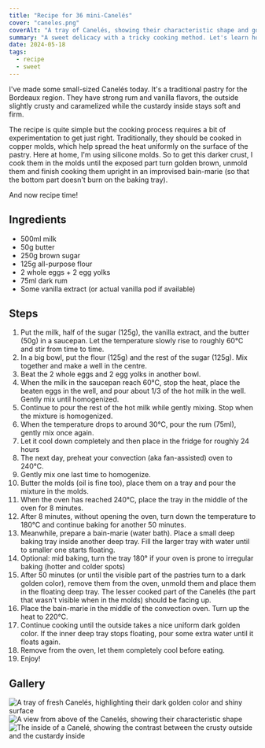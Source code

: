```yaml
---
title: "Recipe for 36 mini-Canelés"
cover: "caneles.png"
coverAlt: "A tray of Canelés, showing their characteristic shape and golden color"
summary: "A sweet delicacy with a tricky cooking method. Let's learn how to make them!"
date: 2024-05-18
tags:
  - recipe
  - sweet
---
```


I've made some small-sized Canelés today. It's a traditional pastry for the Bordeaux region. They have strong rum and vanilla flavors, the outside slightly crusty and caramelized while the custardy inside stays soft and firm.

The recipe is quite simple but the cooking process requires a bit of experimentation to get just right. Traditionally, they should be cooked in copper molds, which help spread the heat uniformly on the surface of the pastry. Here at home, I'm using silicone molds. So to get this darker crust, I cook them in the molds until the exposed part turn golden brown, unmold them and finish cooking them upright in an improvised bain-marie (so that the bottom part doesn't burn on the baking tray).

And now recipe time!

## Ingredients

- 500ml milk
- 50g butter
- 250g brown sugar
- 125g all-purpose flour
- 2 whole eggs + 2 egg yolks
- 75ml dark rum
- Some vanilla extract (or actual vanilla pod if available)

## Steps

1. Put the milk, half of the sugar (125g), the vanilla extract, and the butter (50g) in a saucepan. Let the temperature slowly rise to roughly 60°C and stir from time to time.
2. In a big bowl, put the flour (125g) and the rest of the sugar (125g). Mix together and make a well in the centre.
3. Beat the 2 whole eggs and 2 egg yolks in another bowl.
4. When the milk in the saucepan reach 60°C, stop the heat, place the beaten eggs in the well, and pour about 1/3 of the hot milk in the well. Gently mix until homogenized.
5. Continue to pour the rest of the hot milk while gently mixing. Stop when the mixture is homogenized.
6. When the temperature drops to around 30°C, pour the rum (75ml), gently mix once again.
7. Let it cool down completely and then place in the fridge for roughly 24 hours
8. The next day, preheat your convection (aka fan-assisted) oven to 240°C.
9. Gently mix one last time to homogenize.
10. Butter the molds (oil is fine too), place them on a tray and pour the mixture in the molds.
11. When the oven has reached 240°C, place the tray in the middle of the oven for 8 minutes.
12. After 8 minutes, without opening the oven, turn down the temperature to 180°C and continue baking for another 50 minutes.
13. Meanwhile, prepare a bain-marie (water bath). Place a small deep baking tray inside another deep tray. Fill the larger tray with water until to smaller one starts floating.
14. Optional: mid baking, turn the tray 180° if your oven is prone to irregular baking (hotter and colder spots)
15. After 50 minutes (or until the visible part of the pastries turn to a dark golden color), remove them from the oven, unmold them and place them in the floating deep tray. The lesser cooked part of the Canelés (the part that wasn't visible when in the molds) should be facing up.
16. Place the bain-marie in the middle of the convection oven. Turn up the heat to 220°C.
17. Continue cooking until the outside takes a nice uniform dark golden color. If the inner deep tray stops floating, pour some extra water until it floats again.
18. Remove from the oven, let them completely cool before eating.
19. Enjoy!

## Gallery

![A tray of fresh Canelés, highlighting their dark golden color and shiny surface](caneles-closer.png)
![A view from above of the Canelés, showing their characteristic shape](caneles-closup.png)
![The inside of a Canelé, showing the contrast between the crusty outside and the custardy inside](caneles-closup-inside.jpg)
